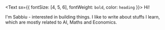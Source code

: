 <Text sx={{ fontSize: [4, 5, 6], fontWeight: `bold`, color: `heading` }}>
  Hi!
</Text>

I'm Sabbiu - interested in building things. I like to write about stuffs I learn, which are mostly related to AI, Maths and Economics.